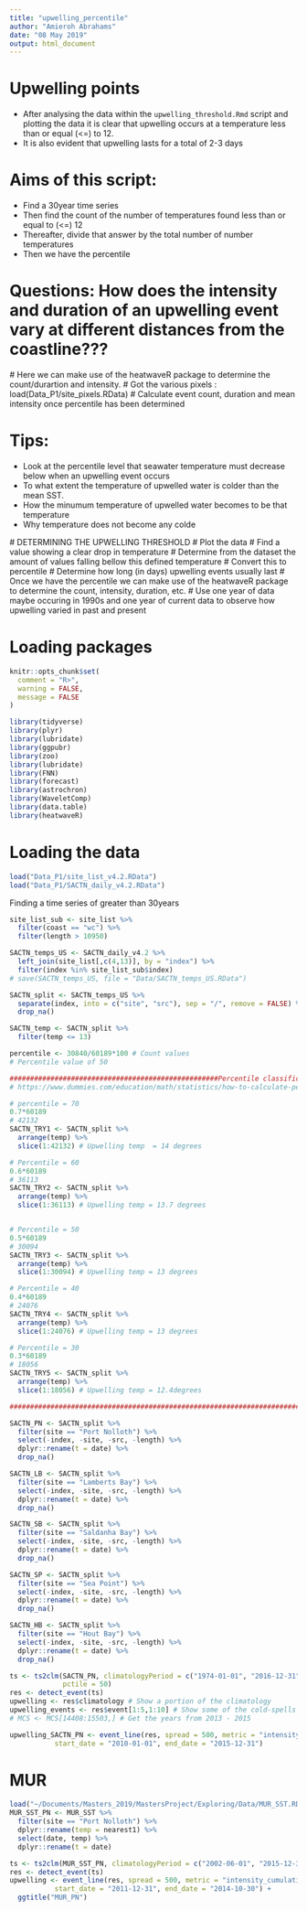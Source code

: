 ```yaml
---
title: "upwelling_percentile"
author: "Amieroh Abrahams"
date: "08 May 2019"
output: html_document
---
```


# Upwelling points

* After analysing the data within the `upwelling_threshold.Rmd` script and plotting the data it is clear that upwelling occurs at a temperature less than or equal (<=) to 12.
* It is also evident that upwelling lasts for a total of 2-3 days 

# Aims of this script:
  - Find a 30year time series
  - Then find the count of the number of temperatures found less than or equal to (<=) 12
  - Thereafter, divide that answer by the total number of number temperatures
  - Then we have the percentile
  
# Questions: How does the intensity and duration of an upwelling event vary at different distances from the coastline??? 
  # Here we can make use of the heatwaveR package to determine the count/durartion and intensity.
  # Got the various pixels : load(Data_P1/site_pixels.RData)
  # Calculate event count, duration and mean intensity once percentile has been determined

# Tips:
  - Look at the percentile level that seawater temperature must decrease below when an upwelling event occurs
  - To what extent the temperature of upwelled water  is colder than the mean SST. 
  - How the minumum temperature of upwelled water becomes to be that temperature
  - Why temperature does not become any colde
  
 # DETERMINING THE UPWELLING THRESHOLD
  # Plot the data
  # Find a value showing a clear drop in temperature
  # Determine from the dataset the amount of values falling bellow this defined temperature
  # Convert this to percentile
  # Determine how long (in days) upwelling events usually last 
  # Once we have the percentile we can make use of the heatwaveR package to determine the count, intensity, duration, etc.
  # Use one year of data maybe occuring in 1990s and one year of current data to observe how upwelling varied in past and present
  
# Loading packages

```r
knitr::opts_chunk$set(
  comment = "R>",
  warning = FALSE,
  message = FALSE
)

library(tidyverse)
library(plyr)
library(lubridate)
library(ggpubr)
library(zoo)
library(lubridate)
library(FNN)
library(forecast)
library(astrochron)
library(WaveletComp)
library(data.table)
library(heatwaveR)
```

# Loading the data 

```r
load("Data_P1/site_list_v4.2.RData")
load("Data_P1/SACTN_daily_v4.2.RData")
```

Finding a time series of greater than 30years

```r
site_list_sub <- site_list %>% 
  filter(coast == "wc") %>% 
  filter(length > 10950) 

SACTN_temps_US <- SACTN_daily_v4.2 %>% 
  left_join(site_list[,c(4,13)], by = "index") %>% 
  filter(index %in% site_list_sub$index)
# save(SACTN_temps_US, file = "Data/SACTN_temps_US.RData")

SACTN_split <- SACTN_temps_US %>% 
  separate(index, into = c("site", "src"), sep = "/", remove = FALSE) %>% 
  drop_na()

SACTN_temp <- SACTN_split %>% 
  filter(temp <= 13) 

percentile <- 30840/60189*100 # Count values
# Percentile value of 50

###################################################Percentile classification#################################################
# https://www.dummies.com/education/math/statistics/how-to-calculate-percentiles-in-statistics/

# percentile = 70
0.7*60189
# 42132
SACTN_TRY1 <- SACTN_split %>%
  arrange(temp) %>% 
  slice(1:42132) # Upwelling temp  = 14 degrees

# Percentile = 60
0.6*60189
# 36113
SACTN_TRY2 <- SACTN_split %>%
  arrange(temp) %>% 
  slice(1:36113) # Upwelling temp = 13.7 degrees


# Percentile = 50
0.5*60189
# 30094
SACTN_TRY3 <- SACTN_split %>%
  arrange(temp) %>% 
  slice(1:30094) # Upwelling temp = 13 degrees

# Percentile = 40
0.4*60189
# 24076
SACTN_TRY4 <- SACTN_split %>%
  arrange(temp) %>% 
  slice(1:24076) # Upwelling temp = 13 degrees

# Percentile = 30
0.3*60189
# 18056
SACTN_TRY5 <- SACTN_split %>%
  arrange(temp) %>% 
  slice(1:18056) # Upwelling temp = 12.4degrees

############################################################################################################################

SACTN_PN <- SACTN_split %>%
  filter(site == "Port Nolloth") %>%
  select(-index, -site, -src, -length) %>% 
  dplyr::rename(t = date) %>% 
  drop_na()

SACTN_LB <- SACTN_split %>%
  filter(site == "Lamberts Bay") %>%
  select(-index, -site, -src, -length) %>% 
  dplyr::rename(t = date) %>% 
  drop_na()

SACTN_SB <- SACTN_split %>%
  filter(site == "Saldanha Bay") %>%
  select(-index, -site, -src, -length) %>% 
  dplyr::rename(t = date) %>% 
  drop_na()

SACTN_SP <- SACTN_split %>%
  filter(site == "Sea Point") %>%
  select(-index, -site, -src, -length) %>% 
  dplyr::rename(t = date) %>% 
  drop_na()

SACTN_HB <- SACTN_split %>%
  filter(site == "Hout Bay") %>%
  select(-index, -site, -src, -length) %>% 
  dplyr::rename(t = date) %>% 
  drop_na()
```

```r
ts <- ts2clm(SACTN_PN, climatologyPeriod = c("1974-01-01", "2016-12-31"),
             pctile = 50)
res <- detect_event(ts)
upwelling <- res$climatology # Show a portion of the climatology
upwelling_events <- res$event[1:5,1:10] # Show some of the cold-spells
# MCS <- MCS[14408:15503,] # Get the years from 2013 - 2015

upwelling_SACTN_PN <- event_line(res, spread = 500, metric = "intensity_cumulative",
           start_date = "2010-01-01", end_date = "2015-12-31")
```

# MUR

```r
load("~/Documents/Masters_2019/MastersProject/Exploring/Data/MUR_SST.RData")
MUR_SST_PN <- MUR_SST %>%
  filter(site == "Port Nolloth") %>% 
  dplyr::rename(temp = nearest1) %>% 
  select(date, temp) %>% 
  dplyr::rename(t = date)

ts <- ts2clm(MUR_SST_PN, climatologyPeriod = c("2002-06-01", "2015-12-30"), pctile = 30)
res <- detect_event(ts)
upwelling <- event_line(res, spread = 500, metric = "intensity_cumulative",
           start_date = "2011-12-31", end_date = "2014-10-30") +
  ggtitle("MUR_PN") 
```








